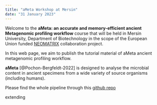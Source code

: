 ```yaml
---
title: "aMeta Workshop at Mersin"
date: "31 January 2023"
---
```


Welcome to the **aMeta: an accurate and memory-efficient ancient Metagenomic profiling workflow** course that will be held in Mersin University, Department of Biotechnology in the scope of the European Union funded [NEOMATRIX](https://neomatrix.metu.edu.tr/) collaboration project.

In this web page, we aim to publish the tutorial material of aMeta ancient metagenomic profiling workflow.

**aMeta** [@Pochon-Bergfeldt-2022] is designed to analyse the microbial content in ancient specimens from a wide variety of source organisms (including humans).

Please find the whole pipeline through this [github repo](https://github.com/NBISweden/aMeta)

extending
